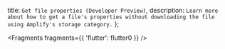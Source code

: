   title: `Get file properties (Developer Preview)`,
  description: `Learn more about how to get a file's properties without downloading the file using Amplify's storage category.`
};


<Fragments fragments={{ 'flutter': flutter0 }} />